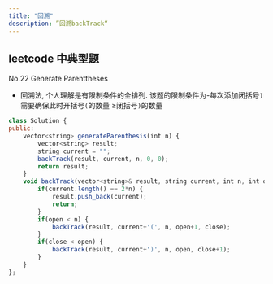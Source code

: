 ```yaml
---
title: "回溯"
description: ”回溯backTrack“
---
```


## leetcode 中典型题
No.22 Generate Parenttheses
- 回溯法, 个人理解是有限制条件的全排列. 该题的限制条件为-每次添加闭括号`)`需要确保此时开括号`(`的数量 $\geq$闭括号`)`的数量
```js
class Solution {
public:
    vector<string> generateParenthesis(int n) {
        vector<string> result;
        string current = "";
        backTrack(result, current, n, 0, 0);
        return result;
    }
    void backTrack(vector<string>& result, string current, int n, int open, int close) {
        if(current.length() == 2*n) {
            result.push_back(current);
            return;
        }
        if(open < n) {
            backTrack(result, current+'(', n, open+1, close);
        }
        if(close < open) {
            backTrack(result, current+')', n, open, close+1);
        }
    }
};
```